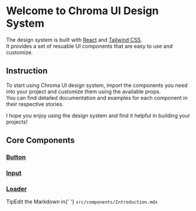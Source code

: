 
<Meta title="Introduction" />

<style>
  {`
    .spacing {
      margin-top: 40px;
    }

    .tip {
      display: inline-block;
      border-radius: 1em;
      font-size: 11px;
      line-height: 12px;
      font-weight: 700;
      background: #E7FDD8;
      color: #66BF3C;
      padding: 4px 12px;
      margin-right: 10px;
      vertical-align: top;
    }

    .tip-wrapper {
      font-size: 13px;
      line-height: 20px;
      margin-top: 40px;
      margin-bottom: 40px;
    }

    .tip-wrapper code {
      font-size: 12px;
      display: inline-block;
    }
  `}
</style>

# Welcome to Chroma UI Design System

The design system is built with [React](https://react.dev) and [Tailwind CSS](https://tailwindcss.com).\
It provides a set of resuable UI components that are easy to use and customize.

<div className="spacing" />

## Instruction

To start using Chroma UI design system, import the components you need into your project and customize them using the available props.\
You can find detailed documentation and examples for each component in their respective stories.

I hope you enjoy using the design system and find it helpful in building your projects!

<div className="spacing" />

## Core Components

### [Button](/docs/core-button--docs)

### [Input](/docs/core-input--docs)

### [Loader](/docs/core-loader--docs)

<div className="tip-wrapper">
  <span className="tip">Tip</span>Edit the Markdown in{' '}
  <code>src/components/Introduction.mdx</code>
</div>
